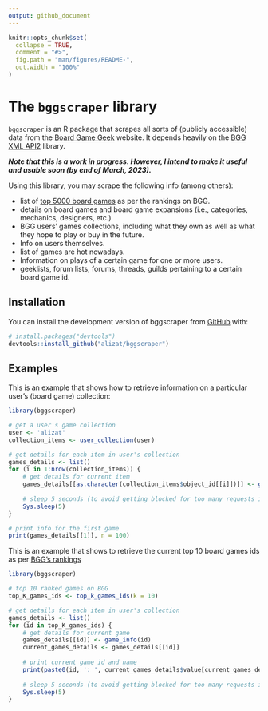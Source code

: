 ```yaml
---
output: github_document
---
```


<!-- README.md is generated from README.Rmd. Please edit that file -->

```r
knitr::opts_chunk$set(
  collapse = TRUE,
  comment = "#>",
  fig.path = "man/figures/README-",
  out.width = "100%"
)
```



# The `bggscraper` library

<!-- badges: start -->
<!-- badges: end -->

`bggscraper` is an R package that scrapes all sorts of (publicly accessible) data from the [Board Game Geek](boardgamegeek.com) website. It depends heavily on the [BGG XML API2](https://boardgamegeek.com/wiki/page/BGG_XML_API2) library.

***Note that this is a work in progress. However, I intend to make it useful and usable soon (by end of March, 2023).***

Using this library, you may scrape the following info (among others):

* list of [top 5000 board games](https://boardgamegeek.com/search/boardgame?advsearch=1&q=&sort=rank) as per the rankings on BGG.
* details on board games and board game expansions (i.e., categories, mechanics, designers, etc.)
* BGG users' games collections, including what they own as well as what they hope to play or buy in the future.
* Info on users themselves.
* list of games are hot nowadays.
* Information on plays of a certain game for one or more users.
* geeklists, forum lists, forums, threads, guilds pertaining to a certain board game id.


## Installation

You can install the development version of bggscraper from [GitHub](https://github.com/) with:

``` r
# install.packages("devtools")
devtools::install_github("alizat/bggscraper")
```

## Examples

This is an example that shows how to retrieve information on a particular user's (board game) collection:

```r
library(bggscraper)

# get a user's game collection
user <- 'alizat'
collection_items <- user_collection(user)

# get details for each item in user's collection
games_details <- list()
for (i in 1:nrow(collection_items)) {
    # get details for current item
    games_details[[as.character(collection_items$object_id[[i]])]] <- game_info(collection_items$object_id[[i]])
    
    # sleep 5 seconds (to avoid getting blocked for too many requests in short time)
    Sys.sleep(5)
}

# print info for the first game
print(games_details[[1]], n = 100)
```

This is an example that shows to retrieve the current top 10 board games ids as per [BGG's rankings](a)

```r
library(bggscraper)

# top 10 ranked games on BGG
top_K_games_ids <- top_k_games_ids(k = 10)

# get details for each item in user's collection
games_details <- list()
for (id in top_K_games_ids) {
    # get details for current game
    games_details[[id]] <- game_info(id)
    current_games_details <- games_details[[id]]
    
    # print current game id and name
    print(paste0(id, ': ', current_games_details$value[current_games_details$feature == 'name']))
    
    # sleep 5 seconds (to avoid getting blocked for too many requests in short time)
    Sys.sleep(5)
}
```

<!-- You'll still need to render `README.Rmd` regularly, to keep `README.md` up-to-date. `devtools::build_readme()` is handy for this. You could also use GitHub Actions to re-render `README.Rmd` every time you push. An example workflow can be found here: <https://github.com/r-lib/actions/tree/v1/examples>. -->

<!-- You can also embed plots, for example: -->

<!-- ```{r pressure, echo = FALSE} -->
<!-- plot(pressure) -->
<!-- ``` -->

<!-- In that case, don't forget to commit and push the resulting figure files, so they display on GitHub and CRAN. -->
